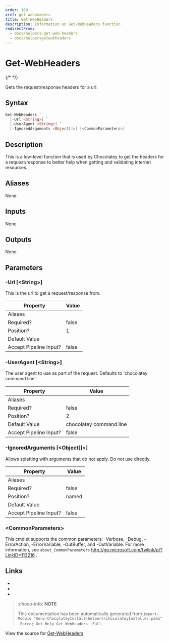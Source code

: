 ---
order: 180
xref: get-webheaders
title: Get-WebHeaders
description: Information on Get-WebHeaders function
redirectFrom:
  - docs/helpers-get-web-headers
  - docs/helpersgetwebheaders
---

# Get-WebHeaders

{/* <!-- This documentation is automatically generated from https://github.com/chocolatey/choco/blob/master/src/chocolatey.resources/helpers/functions/Get-WebHeaders.ps1 using https://github.com/chocolatey/choco/blob/master/GenerateDocs.ps1. Contributions are welcome at the original location(s). --> */}

Gets the request/response headers for a url.

## Syntax

~~~powershell
Get-WebHeaders `
  [-Url <String>] `
  [-UserAgent <String>] `
  [-IgnoredArguments <Object[]>] [<CommonParameters>]
~~~

## Description

This is a low-level function that is used by Chocolatey to get the
headers for a request/response to better help when getting and
validating internet resources.


## Aliases

None

## Inputs

None

## Outputs

None

## Parameters

###  -Url [&lt;String&gt;]
This is the url to get a request/response from.

Property               | Value
---------------------- | -----
Aliases                | 
Required?              | false
Position?              | 1
Default Value          | 
Accept Pipeline Input? | false
 
###  -UserAgent [&lt;String&gt;]
The user agent to use as part of the request. Defaults to 'chocolatey
command line'.

Property               | Value
---------------------- | -----------------------
Aliases                | 
Required?              | false
Position?              | 2
Default Value          | chocolatey command line
Accept Pipeline Input? | false
 
###  -IgnoredArguments [&lt;Object[]&gt;]
Allows splatting with arguments that do not apply. Do not use directly.

Property               | Value
---------------------- | -----
Aliases                | 
Required?              | false
Position?              | named
Default Value          | 
Accept Pipeline Input? | false
 
### &lt;CommonParameters&gt;

This cmdlet supports the common parameters: -Verbose, -Debug, -ErrorAction, -ErrorVariable, -OutBuffer, and -OutVariable. For more information, see `about_CommonParameters` http://go.microsoft.com/fwlink/p/?LinkID=113216 .


## Links

 * <Xref title="Get-ChocolateyWebFile" value="get-chocolateywebfile" />
 * <Xref title="Get-WebFileName" value="get-webfilename" />
 * <Xref title="Get-WebFile" value="get-webfile" />


<Xref title="Function Reference" value="powershell-reference" />

> :choco-info: **NOTE**
>
> This documentation has been automatically generated from `Import-Module "$env:ChocolateyInstall\helpers\chocolateyInstaller.psm1" -Force; Get-Help Get-WebHeaders -Full`.

View the source for [Get-WebHeaders](https://github.com/chocolatey/choco/blob/master/src/chocolatey.resources/helpers/functions/Get-WebHeaders.ps1)
